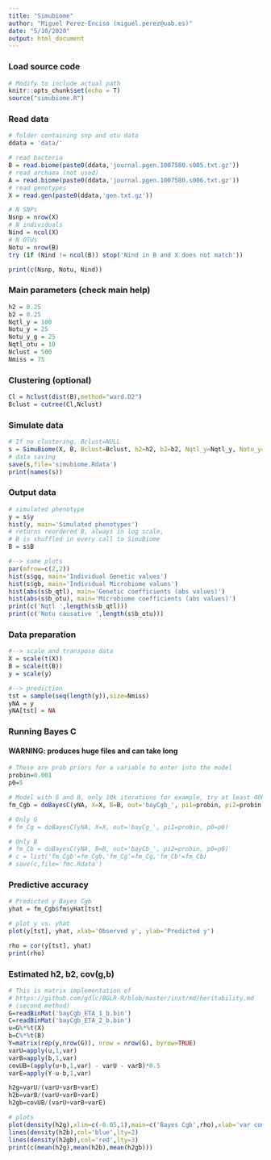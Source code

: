 ```yaml
---
title: "Simubiome"
author: "Miguel Perez-Enciso (miguel.perez@uab.es)"
date: "5/10/2020"
output: html_document
---
```


### Load source code

```r
# Modify to include actual path
knitr::opts_chunk$set(echo = T)
source("simubiome.R")
```

### Read data

```r
# folder containing snp and otu data
ddata = 'data/'

# read bacteria
B = read.biome(paste0(ddata,'journal.pgen.1007580.s005.txt.gz'))
# read archaea (not used)
A = read.biome(paste0(ddata,'journal.pgen.1007580.s006.txt.gz'))
# read genotypes
X = read.gen(paste0(ddata,'gen.txt.gz'))

# N SNPs
Nsnp = nrow(X)
# N individuals
Nind = ncol(X)
# N OTUs
Notu = nrow(B)
try (if (Nind != ncol(B)) stop('Nind in B and X does not match'))

print(c(Nsnp, Notu, Nind))
```
### Main parameters (check main help)
```r
h2 = 0.25
b2 = 0.25
Nqtl_y = 100
Notu_y = 25
Notu_y_g = 25
Nqtl_otu = 10
Nclust = 500
Nmiss = 75
```

### Clustering (optional)
```r
Cl = hclust(dist(B),method="ward.D2")
Bclust = cutree(Cl,Nclust)
```

### Simulate data
```r
# If no clustering, Bclust=NULL
s = SimuBiome(X, B, Bclust=Bclust, h2=h2, b2=b2, Nqtl_y=Nqtl_y, Notu_y=Notu_y, Notu_y_g=Notu_y_g)
# data saving
save(s,file='simubiome.Rdata')
print(names(s))
```

### Output data
```r
# simulated phenotype
y = s$y
hist(y, main='Simulated phenotypes')
# returns reordered B, always in log scale,
# B is shuffled in every call to SimuBiome
B = s$B
```

```r
#--> some plots
par(mfrow=c(2,2))
hist(s$gq, main='Individual Genetic values')
hist(s$gb, main='Individual Microbiome values')
hist(abs(s$b_qtl), main='Genetic coefficients (abs values)')
hist(abs(s$b_otu), main='Microbiome coefficients (abs values)')
print(c('Nqtl ',length(s$b_qtl)))
print(c('Notu causative ',length(s$b_otu)))
```

### Data preparation
```r

#--> scale and transpose data
X = scale(t(X))
B = scale(t(B))
y = scale(y)

#--> prediction
tst = sample(seq(length(y)),size=Nmiss)
yNA = y
yNA[tst] = NA
```

### Running Bayes C
#### WARNING: produces huge files and can take long
```r
# These are prob priors for a variable to enter into the model
probin=0.001
p0=5

# Model with G and B, only 10k iterations for example, try at least 40k
fm_Cgb = doBayesC(yNA, X=X, B=B, out='bayCgb_', pi1=probin, pi2=probin, p0=p0, nIter=1e4)

# Only G
# fm_Cg = doBayesC(yNA, X=X, out='bayCg_', pi1=probin, p0=p0)

# Only B
# fm_Cb = doBayesC(yNA, B=B, out='bayCb_', pi2=probin, p0=p0)
# c = list('fm_Cgb'=fm_Cgb,'fm_Cg'=fm_Cg,'fm_Cb'=fm_Cb)
# save(c,file='fmc.Rdata')
```

### Predictive accuracy
```r

# Predicted y Bayes Cgb
yhat = fm_Cgb$fm$yHat[tst]

# plot y vs. yhat
plot(y[tst], yhat, xlab='Observed y', ylab='Predicted y')

rho = cor(y[tst], yhat)
print(rho)
```

### Estimated h2, b2, cov(g,b)
```r
# This is matrix implementation of 
# https://github.com/gdlc/BGLR-R/blob/master/inst/md/heritability.md
# (second method)
G=readBinMat('bayCgb_ETA_1_b.bin')
C=readBinMat('bayCgb_ETA_2_b.bin')
u=G%*%t(X)
b=C%*%t(B)
Y=matrix(rep(y,nrow(G)), nrow = nrow(G), byrow=TRUE)
varU=apply(u,1,var)
varB=apply(b,1,var)
covUB=(apply(u+b,1,var) - varU - varB)*0.5
varE=apply(Y-u-b,1,var)

h2g=varU/(varU+varB+varE)
h2b=varB/(varU+varB+varE)
h2gb=covUB/(varU+varB+varE)

# plots
plot(density(h2g),xlim=c(-0.05,1),main=c('Bayes Cgb',rho),xlab='var component')
lines(density(h2b),col='blue',lty=2)
lines(density(h2gb),col='red',lty=3)
print(c(mean(h2g),mean(h2b),mean(h2gb)))
```